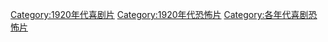 [[Category:1920年代喜剧片|Category:1920年代喜剧片]]
[[Category:1920年代恐怖片|Category:1920年代恐怖片]]
[[Category:各年代喜剧恐怖片|Category:各年代喜剧恐怖片]]